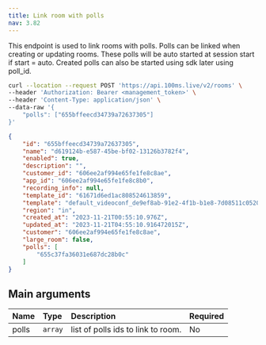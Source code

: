 ```yaml
---
title: Link room with polls
nav: 3.82
---
```


This endpoint is used to link rooms with polls. Polls can be linked when creating or updating rooms. These polls will be auto started at session start if start = auto. Created polls can also be started using sdk later using poll_id.


<PostRequest title="https://api.100ms.live/v2/rooms" />

<Request id="req-0">

```bash
curl --location --request POST 'https://api.100ms.live/v2/rooms' \
--header 'Authorization: Bearer <management_token>' \
--header 'Content-Type: application/json' \
--data-raw '{
    "polls": ["655bffeecd34739a72637305"]
}'
```

</Request>

<ResponseBox id="res-0" status="200 OK">

```json
{
    "id": "655bffeecd34739a72637305",
    "name": "d619124b-e587-45be-bf02-13126b3782f4",
    "enabled": true,
    "description": "",
    "customer_id": "606ee2af994e65fe1fe8c8ae",
    "app_id": "606ee2af994e65fe1fe8c8b0",
    "recording_info": null,
    "template_id": "61671d6ed1ac808524613859",
    "template": "default_videoconf_de9ef8ab-91e2-4f1b-b1e8-7d08511c0520",
    "region": "in",
    "created_at": "2023-11-21T00:55:10.976Z",
    "updated_at": "2023-11-21T04:55:10.916472015Z",
    "customer": "606ee2af994e65fe1fe8c8ae",
    "large_room": false,
    "polls": [
        "655c37fa36031e687dc28b0c"
    ]
}
```

</ResponseBox>

## Main arguments

| Name               | Type      | Description                                                                                                                                                                                                                                                                                                                                | Required |
| :----------------- | :-------- | :----------------------------------------------------------------------------------------------------------------------------------------------------------------------------------------------------------------------------------------------------------------------------------------------------------------------------------------- | :------- |
| polls <br/>         | `array`  | list of polls ids to link to room.<br/> | No       |

